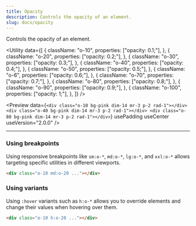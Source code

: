 ```yaml
---
title: Opacity
description: Controls the opacity of an element.
slug: docs/opacity
---
```


Controls the opacity of an element.

<Utility
  data={[
    {
      className: "o-10",
      properties: ["opacity: 0.1;"],
    },
    {
      className: "o-20",
      properties: ["opacity: 0.2;"],
    },
    {
      className: "o-30",
      properties: ["opacity: 0.3;"],
    },
    {
      className: "o-40",
      properties: ["opacity: 0.4;"],
    },
    {
      className: "o-50",
      properties: ["opacity: 0.5;"],
    },
    {
      className: "o-6",
      properties: ["opacity: 0.6;"],
    },
    {
      className: "o-70",
      properties: ["opacity: 0.7;"],
    },
    {
      className: "o-80",
      properties: ["opacity: 0.8;"],
    },
    {
      className: "o-90",
      properties: ["opacity: 0.9;"],
    },
    {
      className: "o-100",
      properties: ["opacity: 1;"],
    },
  ]}
/>

<Preview
  data={`<div class="o-10 bg-pink dim-14 mr-3 p-2 rad-1"></div>
    <div class="o-40 bg-pink dim-14 mr-3 p-2 rad-1"></div>
    <div class="o-80 bg-pink dim-14 mr-3 p-2 rad-1"></div>`}
  usePadding
  useCenter
  useVersion="2.0.0"
/>

---

### Using breakpoints

Using responsive breakpoints like `sm:o-*`, `md:o-*`, `lg:o-*`, and `xxl:o-*` allows targeting specific utilities in different viewports.

```html "md:o-2"
<div class="o-10 md:o-20 ..."></div>
```

### Using variants

Using `:hover` variants such as `h:o-*` allows you to override elements and change their values when hovering over them.

```html "h:o-2"
<div class="o-10 h:o-20 ..."></div>
```
